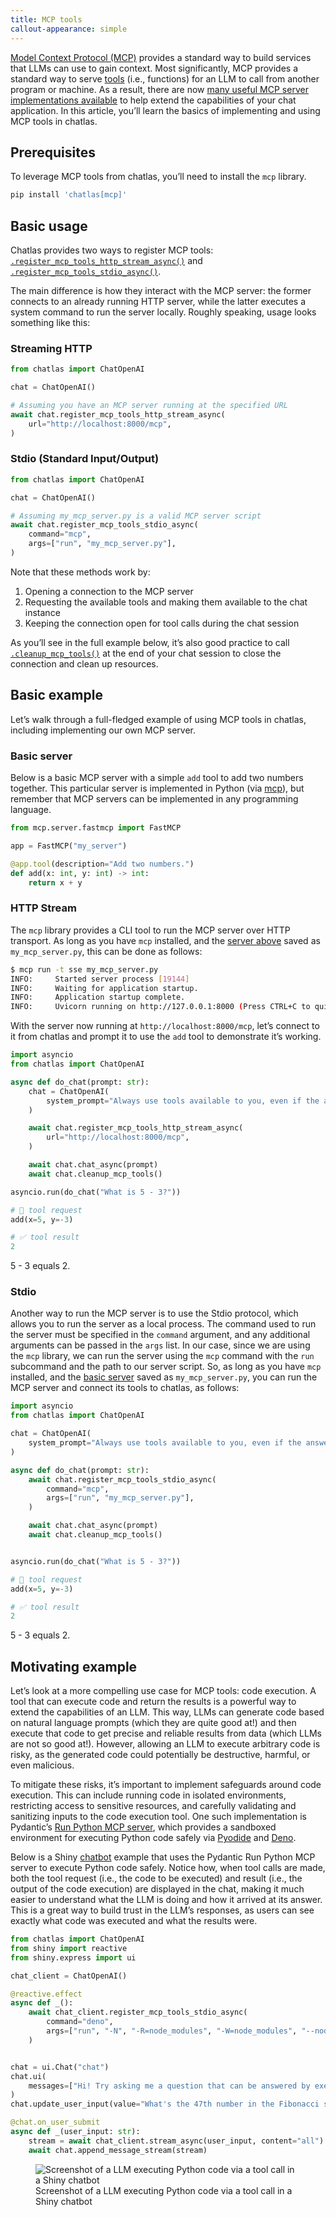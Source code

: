 ```yaml
---
title: MCP tools
callout-appearance: simple
---
```


[Model Context Protocol (MCP)](https://modelcontextprotocol.io) provides a standard 
way to build services that LLMs can use to gain context.
Most significantly, MCP provides a standard way to serve [tools](../get-started/tools.qmd) (i.e., functions) for an LLM to call from another program or machine.
As a result, there are now [many useful MCP server implementations available](https://github.com/punkpeye/awesome-mcp-servers?tab=readme-ov-file#server-implementations) to help extend the capabilities of your chat application.
In this article, you'll learn the basics of implementing and using MCP tools in chatlas.


::: callout-note
## Prerequisites

To leverage MCP tools from chatlas, you'll need to install the `mcp` library.

```bash
pip install 'chatlas[mcp]'
```
:::


## Basic usage

Chatlas provides two ways to register MCP tools: [`.register_mcp_tools_http_stream_async()`](../reference/Chat.qmd#register_mcp_tools_http_stream_async) and [`.register_mcp_tools_stdio_async()`](../reference/Chat.qmd#register_mcp_tools_stdio_async).


The main difference is how they interact with the MCP server: the former connects to an already running HTTP server, while the latter executes a system command to run the server locally.
Roughly speaking, usage looks something like this:

::: panel-tabset

### Streaming HTTP

```python
from chatlas import ChatOpenAI

chat = ChatOpenAI()

# Assuming you have an MCP server running at the specified URL
await chat.register_mcp_tools_http_stream_async(
    url="http://localhost:8000/mcp",
)
```

### Stdio (Standard Input/Output)

```python
from chatlas import ChatOpenAI

chat = ChatOpenAI()

# Assuming my_mcp_server.py is a valid MCP server script
await chat.register_mcp_tools_stdio_async(
    command="mcp",
    args=["run", "my_mcp_server.py"],
)
```

:::

Note that these methods work by:

1. Opening a connection to the MCP server
2. Requesting the available tools and making them available to the chat instance
3. Keeping the connection open for tool calls during the chat session

As you'll see in the full example below, it's also good practice to call [`.cleanup_mcp_tools()`](../reference/Chat.qmd#cleanup_mcp_tools) at the end of your chat session to close the connection and clean up resources.


## Basic example

Let's walk through a full-fledged example of using MCP tools in chatlas, including implementing our own MCP server.

### Basic server {#basic-server}

Below is a basic MCP server with a simple `add` tool to add two numbers together.
This particular server is implemented in Python (via [mcp](https://pypi.org/project/mcp/)), but remember that MCP servers can be implemented in any programming language.

```python
from mcp.server.fastmcp import FastMCP

app = FastMCP("my_server")

@app.tool(description="Add two numbers.")
def add(x: int, y: int) -> int:
    return x + y
```


### HTTP Stream

The `mcp` library provides a CLI tool to run the MCP server over HTTP transport.
As long as you have `mcp` installed, and the [server above](#basic-server) saved as `my_mcp_server.py`, this can be done as follows:

```bash
$ mcp run -t sse my_mcp_server.py 
INFO:     Started server process [19144]
INFO:     Waiting for application startup.
INFO:     Application startup complete.
INFO:     Uvicorn running on http://127.0.0.1:8000 (Press CTRL+C to quit)
```

With the server now running at `http://localhost:8000/mcp`, let's connect to it from chatlas and prompt it to use the `add` tool to demonstrate it's working.

```python
import asyncio
from chatlas import ChatOpenAI

async def do_chat(prompt: str):
    chat = ChatOpenAI(
        system_prompt="Always use tools available to you, even if the answer is simple.",
    )

    await chat.register_mcp_tools_http_stream_async(
        url="http://localhost:8000/mcp",
    )

    await chat.chat_async(prompt)
    await chat.cleanup_mcp_tools()

asyncio.run(do_chat("What is 5 - 3?"))
```

::: chatlas-response-container

```python
# 🔧 tool request                        
add(x=5, y=-3)
```

```python
# ✅ tool result                  
2
```

5 - 3 equals 2.
:::



### Stdio

Another way to run the MCP server is to use the Stdio protocol, which allows you to run the server as a local process.
The command used to run the server must be specified in the `command` argument, and any additional arguments can be passed in the `args` list.
In our case, since we are using the `mcp` library, we can run the server using the `mcp` command with the `run` subcommand and the path to our server script.
So, as long as you have `mcp` installed, and the [basic server](#basic-server) saved as `my_mcp_server.py`, you can run the MCP server and connect its tools to chatlas, as follows:

```python
import asyncio
from chatlas import ChatOpenAI

chat = ChatOpenAI(
    system_prompt="Always use tools available to you, even if the answer is simple.",
)

async def do_chat(prompt: str):
    await chat.register_mcp_tools_stdio_async(
        command="mcp",
        args=["run", "my_mcp_server.py"],
    )

    await chat.chat_async(prompt)
    await chat.cleanup_mcp_tools()


asyncio.run(do_chat("What is 5 - 3?"))
```

::: chatlas-response-container

```python
# 🔧 tool request                        
add(x=5, y=-3)
```

```python
# ✅ tool result                  
2
```

5 - 3 equals 2.
:::


## Motivating example

Let's look at a more compelling use case for MCP tools: code execution.
A tool that can execute code and return the results is a powerful way to extend the capabilities of an LLM.
This way, LLMs can generate code based on natural language prompts (which they are quite good at!) and then execute that code to get precise and reliable results from data (which LLMs are not so good at!).
However, allowing an LLM to execute arbitrary code is risky, as the generated code could potentially be destructive, harmful, or even malicious.

To mitigate these risks, it's important to implement safeguards around code execution. 
This can include running code in isolated environments, restricting access to sensitive resources, and carefully validating and sanitizing inputs to the code execution tool.
One such implementation is Pydantic's [Run Python MCP server](https://github.com/pydantic/pydantic-ai/tree/main/mcp-run-python), which provides a sandboxed environment for executing Python code safely via [Pyodide](https://pyodide.org/en/stable/) and [Deno](https://deno.com/).


Below is a Shiny [chatbot](../get-started/chatbots.qmd) example that uses the Pydantic Run Python MCP server to execute Python code safely.
Notice how, when tool calls are made, both the tool request (i.e., the code to be executed) and result (i.e., the output of the code execution) are displayed in the chat, making it much easier to understand what the LLM is doing and how it arrived at its answer.
This is a great way to build trust in the LLM's responses, as users can see exactly what code was executed and what the results were.

```python
from chatlas import ChatOpenAI
from shiny import reactive
from shiny.express import ui

chat_client = ChatOpenAI()

@reactive.effect
async def _():
    await chat_client.register_mcp_tools_stdio_async(
        command="deno",
        args=["run", "-N", "-R=node_modules", "-W=node_modules", "--node-modules-dir=auto", "jsr:@pydantic/mcp-run-python", "stdio"],
    )


chat = ui.Chat("chat")
chat.ui(
    messages=["Hi! Try asking me a question that can be answered by executing Python code."],
)
chat.update_user_input(value="What's the 47th number in the Fibonacci sequence?")

@chat.on_user_submit
async def _(user_input: str):
    stream = await chat_client.stream_async(user_input, content="all")
    await chat.append_message_stream(stream)
```

![Screenshot of a LLM executing Python code via a tool call in a Shiny chatbot](../images/shiny-mcp-run-python.png){class="shadow rounded"}